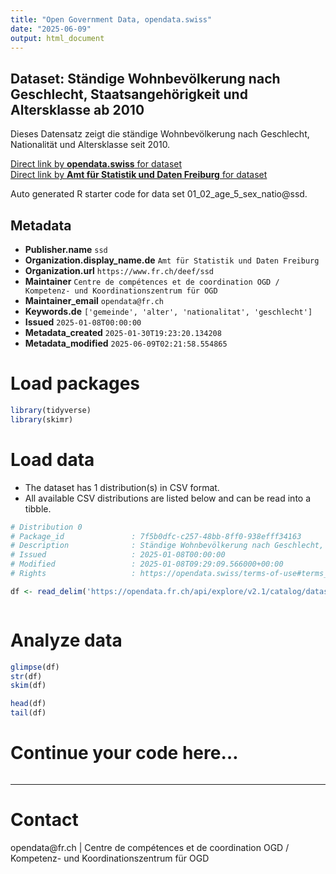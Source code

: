 ```yaml
---
title: "Open Government Data, opendata.swiss"
date: "2025-06-09"
output: html_document
---
```


## Dataset: Ständige Wohnbevölkerung nach Geschlecht, Staatsangehörigkeit und Altersklasse ab 2010

Dieses Datensatz zeigt die ständige Wohnbevölkerung nach Geschlecht, Nationalität und Altersklasse seit 2010.

[Direct link by **opendata.swiss** for dataset](https://opendata.swiss/de/dataset/standige-wohnbevolkerung-nach-geschlecht-staatsangehorigkeit-und-altersklasse-ab-2010)<br>
[Direct link by **Amt für Statistik und Daten Freiburg** for dataset](https://opendata.fr.ch/explore/dataset/01_02_age_5_sex_natio/)

Auto generated R starter code for data set 01_02_age_5_sex_natio@ssd.

## Metadata

- **Publisher.name** `ssd`
- **Organization.display_name.de** `Amt für Statistik und Daten Freiburg`
- **Organization.url** `https://www.fr.ch/deef/ssd`
- **Maintainer** `Centre de compétences et de coordination OGD / Kompetenz- und Koordinationszentrum für OGD`
- **Maintainer_email** `opendata@fr.ch`
- **Keywords.de** `['gemeinde', 'alter', 'nationalitat', 'geschlecht']`
- **Issued** `2025-01-08T00:00:00`
- **Metadata_created** `2025-01-30T19:23:20.134208`
- **Metadata_modified** `2025-06-09T02:21:58.554865`


# Load packages

```r

library(tidyverse)
library(skimr)

```

# Load data

-   The dataset has 1 distribution(s) in CSV format.
-   All available CSV distributions are listed below and can be read into a tibble.

```r

# Distribution 0
# Package_id               : 7f5b0dfc-c257-48bb-8ff0-938efff34163
# Description              : Ständige Wohnbevölkerung nach Geschlecht, Staatsangehörigkeit und Altersklasse ab 2010 (csv)
# Issued                   : 2025-01-08T00:00:00
# Modified                 : 2025-01-08T09:29:09.566000+00:00
# Rights                   : https://opendata.swiss/terms-of-use#terms_by

df <- read_delim('https://opendata.fr.ch/api/explore/v2.1/catalog/datasets/01_02_age_5_sex_natio/exports/csv?use_labels=true')



```

# Analyze data

```r

glimpse(df)
str(df)
skim(df)

head(df)
tail(df)

```

# Continue your code here...

```r

```

------------------------------------------------------------------------

# Contact

opendata@fr.ch | Centre de compétences et de coordination OGD / Kompetenz- und Koordinationszentrum für OGD
